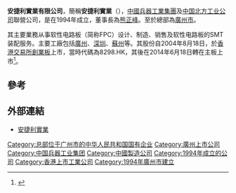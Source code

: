 '''安捷利實業有限公司'''，簡稱'''安捷利實業'''（{{hkex|1639}}），[[中國兵器工業集團|中國兵器工業集團]]及[[中国北方工业公司|中国北方工业公司]]聯營公司，是在1994年成立，董事長為[[熊正峰|熊正峰]]。至於總部為[[廣州市|廣州市]]。

其主要業務从事软性电路板（简称FPC）设计、制造、销售及软性电路板的SMT装配服务。主要工廠包括[[廣州|廣州]]、[[深圳|深圳]]、[[蘇州|蘇州]]等。其股份自2004年8月18日，於[[香港交易所|香港交易所]][[香港創業板|創業板]]上市，當時代碼為8298.HK，其後在2014年6月18日轉在主板上市<ref>{{Cite web |url=http://www.hkexnews.hk/listedco/listconews/SEHK/2014/0606/LTN201406061203_C.pdf |title=轉在主板上市資料 |access-date=2014-06-17 |archive-date=2019-12-07 |archive-url=https://web.archive.org/web/20191207020959/https://www1.hkexnews.hk/listedco/listconews/sehk/2014/0606/ltn201406061203_c.pdf |dead-url=no }}</ref>。

==參考==
{{reflist}}

== 外部連結 ==
* [http://www.akmcompany.com 安捷利實業] {{Wayback|url=http://www.akmcompany.com/ |date=20191025230404 }}

[[Category:总部位于广州市的中华人民共和国国有企业|Category:总部位于广州市的中华人民共和国国有企业]]
[[Category:廣州上市公司|Category:廣州上市公司]]
[[Category:中国兵器工业集团|Category:中国兵器工业集团]]
[[Category:中國製造公司|Category:中國製造公司]]
[[Category:1994年成立的公司|Category:1994年成立的公司]]
[[Category:香港上市工業公司|Category:香港上市工業公司]]
[[Category:1994年廣州市建立|Category:1994年廣州市建立]]